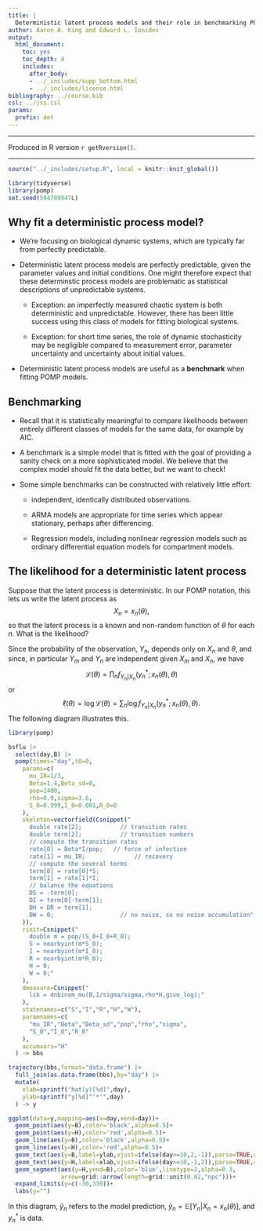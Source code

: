 ```yaml
---
title: |
  Deterministic latent process models and their role in benchmarking POMP models
author: Aaron A. King and Edward L. Ionides
output:
  html_document:
    toc: yes
    toc_depth: 4
    includes:
      after_body:
      - ../_includes/supp_bottom.html
      - ../_includes/license.html
bibliography: ../course.bib
csl: ../jss.csl
params:
  prefix: det
---
```


\newcommand\prob[1]{\mathbb{P}\left[{#1}\right]}
\newcommand\expect[1]{\mathbb{E}\left[{#1}\right]}
\newcommand\var[1]{\mathrm{Var}\left[{#1}\right]}
\newcommand\dist[2]{\mathrm{#1}\left(#2\right)}
\newcommand\dd[1]{d{#1}}
\newcommand\lik{\mathcal{L}}
\newcommand\loglik{\ell}

-----------------------------------

Produced in R version `r getRversion()`.

-----------------------------------

```r
source("../_includes/setup.R", local = knitr::knit_global())
```
```r
library(tidyverse)
library(pomp)
set.seed(594709947L)
```

## Why fit a deterministic process model?

* We're focusing on biological dynamic systems, which are typically far from perfectly predictable. 

* Deterministic latent process models are perfectly predictable, given the parameter values and initial conditions. One might therefore expect that these determinstic process models are problematic as statistical descriptions of unpredictable systems.

    + Exception: an imperfectly measured chaotic system is both deterministic and unpredictable. 
	However, there has been little success using this class of models for fitting biological systems.

    + Exception: for short time series, the role of dynamic stochasticity may be negligible compared to measurement error, parameter uncertainty and uncertainty about initial values.

* Deterministic latent process models are useful as a **benchmark** when fitting POMP models.

## Benchmarking

* Recall that it is statistically meaningful to compare likelihoods between entirely different classes of models for the same data, for example by AIC.

* A benchmark is a simple model that is fitted with the goal of providing a sanity check on a more sophisticated model.
  We believe that the complex model should fit the data better, but we want to check!

* Some simple benchmarks can be constructed with relatively little effort:

    + independent, identically distributed observations.

    + ARMA models are appropriate for time series which appear stationary, perhaps after differencing.

    + Regression models, including nonlinear regression models such as ordinary differential equation models for compartment models.


## The likelihood for a deterministic latent process

Suppose that the latent process is deterministic.
In our POMP notation, this lets us write the latent process as
$$X_{n}=x_n(\theta),$$ 
so that the latent process is a known and non-random function of $\theta$ for each $n$.
What is the likelihood?

Since the probability of the observation, $Y_n$, depends only on $X_n$ and $\theta$, and since, in particular $Y_{m}$ and $Y_{n}$ are independent given $X_{m}$ and $X_{n}$, we have 
$$\lik(\theta) = \prod_{n} f_{Y_n|X_n}\big(y_n^*;x_n(\theta),\theta\big)$$ 
or 
$$\ell(\theta) = \log\lik(\theta) = \sum_{n} \log f_{Y_n|X_n}\big(y_n^*;x_n(\theta),\theta\big).$$
The following diagram illustrates this.

```r
library(pomp)

bsflu |>
  select(day,B) |>
  pomp(times="day",t0=0,
    params=c(
      mu_IR=1/3,
      Beta=1.4,Beta_sd=0,
      pop=1400,
      rho=0.9,sigma=3.6,
      S_0=0.999,I_0=0.001,R_0=0
    ),
    skeleton=vectorfield(Csnippet("
      double rate[2];           // transition rates
      double term[2];           // transition numbers
      // compute the transition rates
      rate[0] = Beta*I/pop;   // force of infection
      rate[1] = mu_IR;              // recovery
      // compute the several terms
      term[0] = rate[0]*S;
      term[1] = rate[1]*I;
      // balance the equations
      DS = -term[0];
      DI = term[0]-term[1];
      DH = DR = term[1];
      DW = 0;                   // no noise, so no noise accumulation"
    )),
    rinit=Csnippet("
      double m = pop/(S_0+I_0+R_0);
      S = nearbyint(m*S_0);
      I = nearbyint(m*I_0);
      R = nearbyint(m*R_0);
      H = 0;
      W = 0;"
    ),
    dmeasure=Csnippet("
      lik = dnbinom_mu(B,1/sigma/sigma,rho*H,give_log);"
    ),
    statenames=c("S","I","R","H","W"),
    paramnames=c(
      "mu_IR","Beta","Beta_sd","pop","rho","sigma",
      "S_0","I_0","R_0"
    ),
    accumvars="H"
  ) -> bbs

trajectory(bbs,format="data.frame") |>
  full_join(as.data.frame(bbs),by="day") |>
  mutate(
    xlab=sprintf("hat(y)[%d]",day),
    ylab=sprintf("y[%d]^'*'",day)
  ) -> y

ggplot(data=y,mapping=aes(x=day,xend=day))+
  geom_point(aes(y=B),color='black',alpha=0.5)+
  geom_point(aes(y=H),color='red',alpha=0.5)+
  geom_line(aes(y=B),color='black',alpha=0.5)+
  geom_line(aes(y=H),color='red',alpha=0.5)+
  geom_text(aes(y=B,label=ylab,vjust=ifelse(day>=10,2,-1)),parse=TRUE,color='black')+
  geom_text(aes(y=H,label=xlab,vjust=ifelse(day>=10,-1,2)),parse=TRUE,color='red')+
  geom_segment(aes(y=H,yend=B),color='blue',linetype=2,alpha=0.3,
               arrow=grid::arrow(length=grid::unit(0.02,"npc")))+
  expand_limits(y=c(-30,330))+
  labs(y="")
```

In this diagram, $\hat y_n$ refers to the model prediction, 
$\hat y_n = \expect{Y_n \vert X_n=x_n(\theta)}$, and $y_n^*$ is data.
